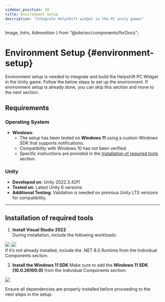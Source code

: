 ```yaml
---
sidebar_position: 10
title: Environment Setup
description: "Integrate Helpshift widget in the PC unity games"
---
```

  Image,
  Intro,
  Admonition
} from "@site/src/components/forDocs";

# Environment Setup {#environment-setup}

Environment setup is needed to integrate and build the Helpshift PC Widget in the Unity game.
Follow the below steps to set up the environment. 
If environment setup is already done, you can skip this section and move to the next section.

## Requirements

### Operating System
- **Windows**:  
  - The setup has been tested on **Windows 11** using a custom Windows SDK that supports notifications.  
  - Compatibility with Windows 10 has not been verified.  
  - Specific instructions are provided in the [Installation of required tools](#installation-of-required-tools) section.

### Unity
- **Developed on**: Unity 2022.3.42f1  
- **Tested on**: Latest Unity 6 versions  
- **Additional Testing**: Validation is needed on previous Unity LTS versions for compatibility.

---

## Installation of required tools


1. **Install Visual Studio 2022**  
   During installation, include the following workloads:

<div style={{ display: 'flex', justifyContent: 'space-between', gap: '20px' }}>
  <Image src="/static/books/pc-widget-unity/vs-studio-dot-net.png" width="half" />
  <Image src="/static/books/pc-widget-unity/vs-studio-game-dev.png" width="half" />
</div>

<Admonition type="info" title="Note">
If it’s not already installed, include the .NET 8.0 Runtime from the Individual Components section.
</Admonition>


2. **Install the Windows 11 SDK**
   Make sure to add the **Windows 11 SDK (10.0.26100.0)** from the Individual Components section:

<Image src="/static/books/pc-widget-unity/vs-studio-win-sdk-11.png" width="quarter" centered />



Ensure all dependencies are properly installed before proceeding to the next steps in the setup.

